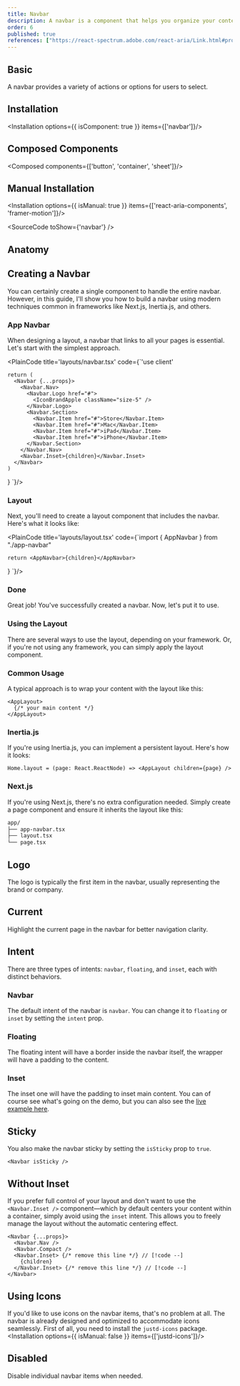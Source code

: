 ```yaml
---
title: Navbar
description: A navbar is a component that helps you organize your content and navigation in a consistent way.
order: 6
published: true
references: ["https://react-spectrum.adobe.com/react-aria/Link.html#props"]
---
```


## Basic
A navbar provides a variety of actions or options for users to select.
<How fullscreenUrl='/blocks/navbar/navbar-01' className='lg:[&_header]:min-h-80 [&_header]:min-h-56' isCenter={false} toUse="layouts/navbar/navbar-basic-demo" />

## Installation
<Installation options={{ isComponent: true }} items={['navbar']}/>

<WarningFramer/>

## Composed Components
<Composed components={['button', 'container', 'sheet']}/>

## Manual Installation
<Installation options={{ isManual: true }} items={['react-aria-components', 'framer-motion']}/>

<SourceCode toShow={'navbar'} />

## Anatomy
<Anatomy show='navbar-anatomy'/>

## Creating a Navbar
You can certainly create a single component to handle the entire navbar. However, in this guide, I'll show you how to build a navbar using modern techniques common in frameworks like Next.js, Inertia.js, and others.

### App Navbar
When designing a layout, a navbar that links to all your pages is essential. Let's start with the simplest approach.

<PlainCode title='layouts/navbar.tsx' code={`'use client'


    return (
      <Navbar {...props}>
        <Navbar.Nav>
          <Navbar.Logo href="#">
            <IconBrandApple className="size-5" />
          </Navbar.Logo>
          <Navbar.Section>
            <Navbar.Item href="#">Store</Navbar.Item>
            <Navbar.Item href="#">Mac</Navbar.Item>
            <Navbar.Item href="#">iPad</Navbar.Item>
            <Navbar.Item href="#">iPhone</Navbar.Item>
          </Navbar.Section>
        </Navbar.Nav>
        <Navbar.Inset>{children}</Navbar.Inset>
      </Navbar>
    )
  }
  `}/>

### Layout
Next, you'll need to create a layout component that includes the navbar. Here's what it looks like:

<PlainCode title='layouts/layout.tsx' code={`import { AppNavbar } from "./app-navbar"

    return <AppNavbar>{children}</AppNavbar>
  }
`}/>

### Done
Great job! You've successfully created a navbar. Now, let's put it to use.
<How className='lg:[&_header]:min-h-80 [&_header]:min-h-56' isCenter={false} fullscreenUrl='/blocks/navbar/navbar-04' toUse="layouts/navbar/navbar-creating-demo" />

### Using the Layout
There are several ways to use the layout, depending on your framework. Or, if you're not using any framework, you can simply apply the layout component.

### Common Usage
A typical approach is to wrap your content with the layout like this:
```
<AppLayout>
  {/* your main content */}
</AppLayout>
```
### Inertia.js
If you're using Inertia.js, you can implement a persistent layout. Here's how it looks:

```
Home.layout = (page: React.ReactNode) => <AppLayout children={page} />
```

### Next.js
If you're using Next.js, there's no extra configuration needed. Simply create a page component and ensure it inherits the layout like this:
```bash
app/
├── app-navbar.tsx
├── layout.tsx
└── page.tsx
```

## Logo
The logo is typically the first item in the navbar, usually representing the brand or company.
<How className='lg:[&_header]:min-h-80 [&_header]:min-h-56' isCenter={false} toUse="layouts/navbar/navbar-logo-demo" />

## Current
Highlight the current page in the navbar for better navigation clarity.
<How className='lg:[&_header]:min-h-80 [&_header]:min-h-56' isCenter={false} toUse="layouts/navbar/navbar-current-demo" />

## Intent
There are three types of intents: `navbar`, `floating`, and `inset`, each with distinct behaviors.

### Navbar
The default intent of the navbar is `navbar`. You can change it to `floating` or `inset` by setting the `intent` prop.
<How className='lg:[&_header]:min-h-80 [&_header]:min-h-56' fullscreenUrl='/blocks/navbar/navbar-01' isCenter={false} toUse="layouts/navbar/navbar-basic-demo" />

### Floating
The floating intent will have a border inside the navbar itself, the wrapper will have a padding to the content.
<How className='lg:[&_header]:min-h-80 [&_header]:min-h-56' fullscreenUrl='/blocks/navbar/navbar-02' withNoPadding isCenter={false} toUse="layouts/navbar/navbar-floating-demo" />


### Inset
The inset one will have the padding to inset main content. You can of course see what's going on the demo, but you can also see the [live example here](/blocks/navbar/navbar-03).
<How className='lg:has-[&_header]:min-h-80 has-[&_header]:min-h-56' fullscreenUrl='/blocks/navbar/navbar-03' withNoPadding isCenter={false} toUse="layouts/navbar/navbar-intent-demo" />


## Sticky
You also make the navbar sticky by setting the `isSticky` prop to `true`.
```
<Navbar isSticky />
```

## Without Inset
If you prefer full control of your layout and don't want to use the `<Navbar.Inset />` component—which by default centers your content within a container, simply avoid using the `inset` intent. This allows you to freely manage the layout without the automatic centering effect.
```
<Navbar {...props}>
  <Navbar.Nav />
  <Navbar.Compact />
  <Navbar.Inset> {/* remove this line */} // [!code --]
    {children}
  </Navbar.Inset> {/* remove this line */} // [!code --]
</Navbar>
```

## Using Icons
If you'd like to use icons on the navbar items, that's no problem at all. The navbar is already designed and optimized to accommodate icons seamlessly. First of all, you need to install the `justd-icons` package.
<Installation options={{ isManual: false }} items={['justd-icons']}/>
<How className='lg:[&_header]:min-h-80 [&_header]:min-h-56' fullscreenUrl='/blocks/navbar/navbar-05' isCenter={false} toUse="layouts/navbar/navbar-icon-demo" />

## Disabled
Disable individual navbar items when needed.
<How className='lg:[&_header]:min-h-80 [&_header]:min-h-56' isCenter={false} toUse="layouts/navbar/navbar-disabled-demo" />
